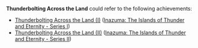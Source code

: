 {{Disambiguation}}

'''Thunderbolting Across the Land''' could refer to the following achievements:
* [[Thunderbolting Across the Land (I)]] ([[Inazuma: The Islands of Thunder and Eternity - Series I]])
* [[Thunderbolting Across the Land (II)]] ([[Inazuma: The Islands of Thunder and Eternity - Series II]])